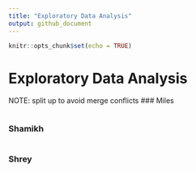 ```yaml
---
title: "Exploratory Data Analysis"
output: github_document
---
```


```r
knitr::opts_chunk$set(echo = TRUE)
```

# Exploratory Data Analysis

NOTE: split up to avoid merge conflicts
### Miles 

```r

```

### Shamikh

```r

```

### Shrey

```r

```


